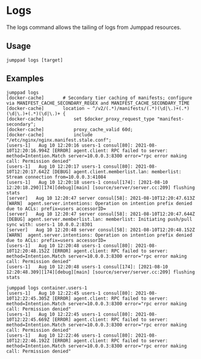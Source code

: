 # Logs

<Intro>
The logs command allows the tailing of logs from Jumppad resources.
</Intro>

## Usage

```shell
jumppad logs [target]
```

## Examples

```shell {{ title: "Example tailing logs for all running resources." }}
jumppad logs
[docker-cache]       # Secondary tier caching of manifests; configure via MANIFEST_CACHE_SECONDARY_REGEX and MANIFEST_CACHE_SECONDARY_TIME
[docker-cache]       location ~ ^/v2/(.*)/manifests/(.*)(\d|\.)+(.*)(\d|\.)+(.*)(\d|\.)+ {
[docker-cache]           set $docker_proxy_request_type "manifest-secondary";
[docker-cache]           proxy_cache_valid 60d;
[docker-cache]           include "/etc/nginx/nginx.manifest.stale.conf";
[users-1]   Aug 10 12:20:16 users-1 consul[80]: 2021-08-10T12:20:16.994Z [ERROR] agent.client: RPC failed to server: method=Intention.Match server=10.0.0.3:8300 error="rpc error making call: Permission denied"
[users-1]   Aug 10 12:20:17 users-1 consul[80]: 2021-08-10T12:20:17.642Z [DEBUG] agent.client.memberlist.lan: memberlist: Stream connection from=10.0.0.3:41084
[users-1]   Aug 10 12:20:18 users-1 consul[174]: [2021-08-10 12:20:18.290][174][debug][main] [source/server/server.cc:209] flushing stats
[server]   Aug 10 12:20:47 server consul[58]: 2021-08-10T12:20:47.613Z [WARN]  agent.server.intentions: Operation on intention prefix denied due to ACLs: prefix=users accessorID=
[server]   Aug 10 12:20:47 server consul[58]: 2021-08-10T12:20:47.644Z [DEBUG] agent.server.memberlist.lan: memberlist: Initiating push/pull sync with: users-1 10.0.0.2:8301
[server]   Aug 10 12:20:48 server consul[58]: 2021-08-10T12:20:48.152Z [WARN]  agent.server.intentions: Operation on intention prefix denied due to ACLs: prefix=users accessorID=
[users-1]   Aug 10 12:20:48 users-1 consul[80]: 2021-08-10T12:20:48.152Z [ERROR] agent.client: RPC failed to server: method=Intention.Match server=10.0.0.3:8300 error="rpc error making call: Permission denied"
[users-1]   Aug 10 12:20:48 users-1 consul[174]: [2021-08-10 12:20:48.309][174][debug][main] [source/server/server.cc:209] flushing stats
```

```shell {{ title: "Example tailing logs for only the container resource named users-1." }}
jumppad logs container.users-1
[users-1]   Aug 10 12:22:45 users-1 consul[80]: 2021-08-10T12:22:45.305Z [ERROR] agent.client: RPC failed to server: method=Intention.Match server=10.0.0.3:8300 error="rpc error making call: Permission denied"
[users-1]   Aug 10 12:22:45 users-1 consul[80]: 2021-08-10T12:22:45.669Z [ERROR] agent.client: RPC failed to server: method=Intention.Match server=10.0.0.3:8300 error="rpc error making call: Permission denied"
[users-1]   Aug 10 12:22:46 users-1 consul[80]: 2021-08-10T12:22:46.192Z [ERROR] agent.client: RPC failed to server: method=Intention.Match server=10.0.0.3:8300 error="rpc error making call: Permission denied"
```